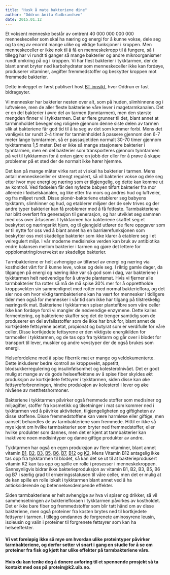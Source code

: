 ```yaml
---
title: "Husk å mate bakteriene dine"
author: "Oddrun Anita Gudbrandsen"
date: 2015.01.12
---
```


Et voksent menneske består av omtrent 40 000 000 000 000 menneskeceller som skal ha næring og energi for å kunne vokse, dele seg og ta seg av enormt mange ulike og viktige funksjoner i kroppen. Men menneskeceller er ikke nok til å få en menneskekropp til å fungere, så i tillegg har vi rundt ti ganger så mange bakterier og andre mikroorganismer rundt omkring på og i kroppen. Vi har flest bakterier i tykktarmen, der de blant annet bryter ned karbohydrater som menneskeceller ikke kan fordøye, produserer vitaminer, avgifter fremmedstoffer og beskytter kroppen mot fremmede bakterier.

Dette innlegget er først publisert host [BT innsikt](http://innsikt.bt.no/husk-a-mate-bakteriene-dine/), hvor Oddrun er fast bidragsyter.

Vi mennesker har bakterier nesten over alt, som på huden, slimhinnene og i luftveiene, men de aller fleste bakteriene våre lever i magetarmkanalen. Det er en del bakterier i øvre del av tarmen (tynntarmen), men den største mengden finner vi i tykktarmen. Det er flere grunner til det, blant annet at tarminnholdet beveger seg roligere gjennom denne siste delen av tarmen slik at bakteriene får god tid til å ta seg av det som kommer forbi. Mens det vanligvis tar rundt 2-4 timer for tarminnholdet å passere gjennom den 6-7 meter lange tynntarmen, så er passasjetiden normalt 30-70 timer gjennom tykktarmens 1,5 meter. Det er ikke så mange stasjonære bakterier i tynntarmen, men en del bakterier som transporteres gjennom tynntarmen på vei til tykktarmen for å enten gjøre en jobb der eller for å prøve å skape problemer på et sted der de normalt ikke hører hjemme.

Det kan på mange måter virke rart at vi skal ha bakterier i tarmen. Mens antall menneskeceller er strengt regulert, så vil bakterier vokse og dele seg etter hvor mye energi og næring som er tilgjengelig, og dette kan komme ut av kontroll. Ved fødselen får den nyfødte babyen tilført bakterier fra mor allerede i fødselskanalen, og like etter fra mors og andres hud og luftveier, og fra miljøet rundt. Disse pionér-bakteriene etablerer seg babyens tykktarm, slimhinner og hud, og etablerer miljøer der de selv trives og der andre typer bakterier kan få problemer med å få fotfeste. Tarmbakteriene har blitt overført fra generasjon til generasjon, og har utviklet seg sammen med oss over årtusener. I tykktarmen har bakteriene skaffet seg et beskyttet og næringsrikt hjem, og til gjengjeld utfører de flere oppgaver som er til nytte for oss ved å blant annet ha en barriærefunksjonen som beskytter oss mot skadelige bakterier som ikke klarer å etablere seg i et velregulert miljø. I vår moderne medisinske verden kan bruk av antibiotika endre balansen mellom bakterier i tarmen og gjøre det lettere for oppblomstring/overvekst av skadelige bakterier.

Tarmbakteriene er helt avhengige av tilførsel av energi og næring via kostholdet vårt for å kunne leve, vokse og dele seg. I riktig gamle dager, da tilgangen på energi og næring ikke var så god som i dag, var bakteriene i tykktarmen helt nødvendige for å utnytte plantemat. Hvis vi fjerner alle tarmbakterier fra rotter så må de må spise 30% mer for å opprettholde kroppsvekten sin sammenlignet med rotter med normal bakterieflora, og det sier noe om hvor viktig tarmbakteriene kan ha vært for mennesker i tidligere tider men også for mennesker i vår tid som ikke har tilgang på tilstrekkelig næringsrik mat. Bakteriene i tykktarmen spiser plantefibre som våre celler ikke kan fordøye fordi vi mangler de nødvendige enzymene. Dette kalles fermentering, og bakteriene skaffer seg det de trenger samtidig som de produserer en del avfallsstoffer som de ikke har bruk for, blant annet de kortkjedete fettsyrene acetat, propionat og butyrat som er verdifulle for våre celler. Disse kortkjedete fettsyrene er den viktigste energikilden for tarmceller i tykktarmen, og de tas opp fra tykktarm og går over i blodet for transport til lever, muskler og andre vevstyper der de også brukes som energi.

Helsefordelene med å spise fiberrik mat er mange og veldokumenterte. Dette inkluderer bedre kontroll av kroppsvekt, appetitt, blodsukkerregulering og insulinfølsomhet og kolesterolnivået. Det er godt mulig at mange av de gode helseeffektene av å spise fiber skyldes økt produksjon av kortkjedete fettsyrer i tykktarmen, siden disse kan øke fettsyreforbrenningen, hindre produksjon av kolesterol i lever og øke nivåene av metthetshormoner.

Bakteriene i tykktarmen påvirker også fremmede stoffer som medisiner og miljøgifter, stoffer fra kosmetikk og tilsetninger i mat som kommer ned i tykktarmen ved å påvirke aktiviteten, tilgjengeligheten og giftigheten av disse stoffene. Disse fremmedstoffene kan være harmløse eller giftige, men uansett behandles de av tarmbakteriene som fremmede. Hittil er ikke så mye kjent om hvilke tarmbakterier som bryter ned fremmedstoffer, eller hvilke produkter som dannes, men det er kjent at tarmbakterier kan inaktivere noen medisintyper og danne giftige produkter av andre.

Tykktarmen har også en egen produksjon av flere vitaminer, blant annet vitamin [B1](naeringsstoffer/thiamin.qmd "Thiamin, vitamin B1"), [B2](naeringsstoffer/riboflavin.qmd "Riboflavin, vitamin B2"), [B3](naeringsstoffer/niacin.qmd "Niacin, vitamin B3"), [B5](naeringsstoffer/pantotensyre.qmd "Pantotensyre, vitamin B5"), [B6](naeringsstoffer/pyridoksin.qmd "Pyridoksin, vitamin B6"), [B7](naeringsstoffer/biotin.qmd "Biotin, vitamin B7"), [B12](naeringsstoffer/kobalamin.qmd "Kobalamin, vitamin B12") og [K2](naeringsstoffer/kvitamin.qmd "K-vitamin"). Mens Vitamin B12 antagelig ikke tas opp fra tykktarmen til blodet, så kan det se ut til at bakterieprodusert vitamin K2 kan tas opp og spille en rolle i prosesser i menneskekroppen. Sannsynligvis bidrar ikke bakterieproduksjon av vitamin B1, B2, B3, B5, B6 og B7 i særlig grad til ernæringsstatusen til våre celler, men det er mulig at de kan spille en rolle lokalt i tykktarmen blant annet ved å ha antioksiderende og betennelsesdempende effekter.

Siden tarmbakteriene er helt avhengige av hva vi spiser og drikker, så vil sammensetningen av bakteriefloraen i tykktarmen påvirkes av kostholdet. Det er ikke bare fiber og fremmedstoffer som blir tatt hånd om av disse bakteriene, men også proteiner fra kosten brytes ned til kortkjedete fettsyrer i tarmen. I tillegg omdannes de forgrenete aminosyrene leusin, isoleusin og valin i proteiner til forgrenete fettsyrer som kan ha helseeffekter.

#### Vi vet foreløpig ikke så mye om hvordan ulike proteintyper påvirker tarmbakteriene, og derfor setter vi snart i gang en studie for å se om proteiner fra fisk og kjøtt har ulike effekter på tarmbakteriene våre.

#### Hvis du kan tenke deg å donere avføring til et spennende prosjekt så ta kontakt med oss på protein\@k2.uib.no.
